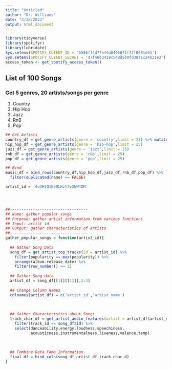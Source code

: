 ```yaml
---
title: "Untitled"
author: "Dr. Williams"
date: "3/28/2022"
output: html_document
---
```



```r
library(tidyverse)
library(spotifyr)
library(lubridate)
Sys.setenv(SPOTIFY_CLIENT_ID = '5586f74d77e44d0495071f72f0681d43')
Sys.setenv(SPOTIFY_CLIENT_SECRET = 'd7f48b3419c548d5b0fd38a1c24b31e3')
access_token <- get_spotify_access_token()
```


## List of 100 Songs


### Get 5 genres, 20 artists/songs per genre
1. Country
2. Hip Hop
3. Jazz
4. RnB
5. Pop

```r
## Get Artists
country_df = get_genre_artists(genre = 'country',limit = 25) %>% mutate()
hip_hop_df = get_genre_artists(genre = 'hip-hop',limit = 25)
jazz_df = get_genre_artists(genre = 'jazz',limit = 25)
rnb_df = get_genre_artists(genre = 'r&b',limit = 25)
pop_df = get_genre_artists(genre = 'pop',limit = 25)
```


```r
## Bind 
music_df = bind_rows(country_df,hip_hop_df,jazz_df,rnb_df,pop_df) %>% 
  filter(duplicated(name) == FALSE)
```



```r


artist_id = '4oUHIQIBe0LHzYfvXNW4QM'




##----------------------------------
## Name: gather_popular_songs
## Purpose: gather artist information from various functions
## Input: artist id
## Output: gather characteristics of artists
##----------------------------------
gather_popular_songs = function(artist_id){
  
  ## Gather Song Data
  song_df = get_artist_top_tracks(id = artist_id) %>% 
    filter(popularity == max(popularity)) %>% 
    arrange(album.release_date) %>% 
    filter(row_number() == 1)
  
  ## Gather Song data
  artist_df = song_df[[1]][[1]][,2:3]
  
  ## Change Column Names
  colnames(artist_df) = c('artist_id','artist_name')
  
  
  
  ## Gather Characteristics about Songs
  track_char_df = get_artist_audio_features(artist = artist_df$artist_name) %>% 
    filter(track_id == song_df$id) %>% 
    select(danceability,energy,loudness,speechiness,
           acousticness,instrumentalness,liveness,valence,temp)
  
  
  
  ## Combine Data Fame Information
  final_df = bind_cols(song_df,artist_df,track_char_d)
}

```


